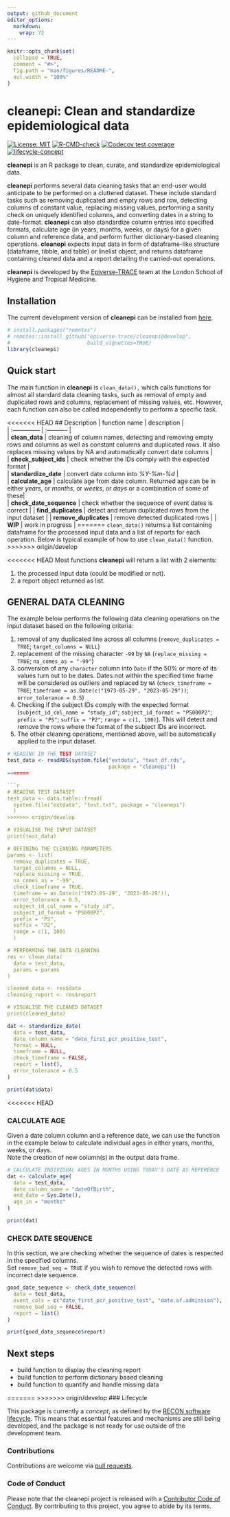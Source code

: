 ```yaml
---
output: github_document
editor_options: 
  markdown: 
    wrap: 72
---
```


<!-- README.md is generated from README.Rmd. Please edit that file. -->

<!-- The code to render this README is stored in .github/workflows/render-readme.yaml -->

<!-- Variables marked with double curly braces will be transformed beforehand: -->

<!-- `packagename` is extracted from the DESCRIPTION file -->

<!-- `gh_repo` is extracted via a special environment variable in GitHub Actions -->

<!-- README.md is generated from README.Rmd. Please edit that file -->

```r
knitr::opts_chunk$set(
  collapse = TRUE,
  comment = "#>",
  fig.path = "man/figures/README-",
  out.width = "100%"
)
```

# cleanepi: Clean and standardize epidemiological data

<!-- badges: start -->

[![License:
MIT](https://img.shields.io/badge/License-MIT-yellow.svg)](https://opensource.org/licenses/MIT)
[![R-CMD-check](https://github.com/epiverse-trace/cleanepi/actions/workflows/R-CMD-check.yaml/badge.svg)](https://github.com/epiverse-trace/cleanepi/actions/workflows/R-CMD-check.yaml)
[![Codecov test
coverage](https://codecov.io/gh/epiverse-trace/cleanepi/branch/main/graph/badge.svg)](https://app.codecov.io/gh/epiverse-trace/cleanepi?branch=main)
[![lifecycle-concept](https://raw.githubusercontent.com/reconverse/reconverse.github.io/master/images/badge-concept.svg)](https://www.reconverse.org/lifecycle.html#concept)

<!-- badges: end -->

**cleanepi** is an R package to clean, curate, and standardize epidemiological data. 

**cleanepi**  performs several data cleaning tasks that an end-user would anticipate to be performed on a cluttered dataset. These include standard tasks such as removing duplicated and empty rows and row, detecting columns of constant value, replacing missing values, performing a sanity check on uniquely identified columns, and converting dates in a string to date-format. **cleanepi** can also standardize column entries into specified formats, calculate age (in years, months, weeks, or days) for a given column and reference data, and perform further dictionary-based cleaning operations.
**cleanepi** expects input data  in  form of  dataframe-like structure (dataframe, tibble, and table) or linelist object, and returns dataframe containing cleaned data  and a report detailing the carried-out operations. 

**cleanepi** is developed by  the [Epiverse-TRACE](https://data.org/initiatives/epiverse/) team at  the London School of Hygiene and Tropical Medicine.


## Installation

The current development version of **cleanepi** can be installed from  [here](https://epiverse-trace.github.io/cleanepi/dev/).

```r
# install.packages("remotes")
# remotes::install_github("epiverse-trace/cleanepi@develop", 
#                         build_vignettes=TRUE)
library(cleanepi)
```

## Quick start
The main function in **cleanepi** is `clean_data(),` which calls 
functions for almost all standard data cleaning tasks, such as removal of empty and duplicated rows and columns, replacement of missing values, etc. However, each function can also be called independently to perform a specific  task.

<<<<<<< HEAD
## Description
| function name | description |    
| :-------------- | :---------- |   
| **clean_data** | cleaning of column names, detecting and removing empty rows and columns as well as constant columns and duplicated rows. It also replaces missing values by NA and automatically convert date columns |      
| **check_subject_ids** | check whether the IDs comply with the expected format |    
| **standardize_date** | convert date column into _%Y-%m-%d_ |     
| **calculate_age** | calculate age from date column. Returned age can be in either _years_, or _months_, or _weeks_, or _days_ or a combination of some of these|    
| **check_date_sequence** | check whether the sequence of event dates is correct |
| **find_duplicates** | detect and return duplicated rows from the input dataset |
| **remove_duplicates** | remove detected duplicated rows |
| **WIP** | work in progress |
=======
`clean_data()` returns a list containing dataframe for the  processed input data and a list of reports for each operation. Below is typical example of how to use `clean_data()` function. 
>>>>>>> origin/develop


<<<<<<< HEAD
Most functions **cleanepi** will return a list with 2 elements:   

1. the processed input data (could be modified or not).   
2. a report object returned as list. 

## GENERAL DATA CLEANING
The example below performs the following data cleaning operations on the input dataset based on the following criteria:  

1. removal of any duplicated line across all columns (`remove_duplicates = TRUE`; `target_columns = NULL`)
2. replacement of the missing character `-99` by `NA` (`replace_missing = TRUE`; `na_comes_as = "-99"`)
3. conversion of any `character` column into `Date` if the 50% or more of its values turn out to be dates. Dates not within the specified time frame will be considered as outliers and replaced by `NA` (`check_timeframe = TRUE`; `timeframe = as.Date(c("1973-05-29", "2023-05-29"))`; `error_tolerance = 0.5`)
4. Checking if the subject IDs comply with the expected format (`subject_id_col_name = "study_id"`; `subject_id_format = "PS000P2"`; `prefix = "PS"`; `suffix = "P2"`; `range = c(1, 100)`). This will detect and remove the rows where the format of the subject IDs are incorrect.
5. The other cleaning operations, mentioned above, will be automatically applied to the input dataset. 

```r
# READING IN THE TEST DATASET
test_data <- readRDS(system.file("extdata", "test_df.rds", 
                                 package = "cleanepi"))
=======

```r
# READING TEST DATASET
test_data <- data.table::fread(
  system.file("extdata", "test.txt", package = "cleanepi")
  )
>>>>>>> origin/develop

# VISUALISE THE INPUT DATASET
print(test_data)

# DEFINING THE CLEANING PARAMETERS
params <- list(
  remove_duplicates = TRUE,
  target_columns = NULL,
  replace_missing = TRUE,
  na_comes_as = "-99",
  check_timeframe = TRUE,
  timeframe = as.Date(c("1973-05-29", "2023-05-29")),
  error_tolerance = 0.5,
  subject_id_col_name = "study_id",
  subject_id_format = "PS000P2",
  prefix = "PS",
  suffix = "P2",
  range = c(1, 100)
  )

# PERFORMING THE DATA CLEANING
res <- clean_data(
  data = test_data,
  params = params
)

cleaned_data <- res$data
cleaning_report <- res$report

# VISUALISE THE CLEANED DATASET
print(cleaned_data)
```



```r
dat <- standardize_date(
  data = test_data,
  date_column_name = "date_first_pcr_positive_test",
  format = NULL,
  timeframe = NULL,
  check_timeframe = FALSE,
  report = list(),
  error_tolerance = 0.5
)

print(dat$data)
```
<<<<<<< HEAD

### CALCULATE AGE

Given a date column column and a reference date, we can use the function in the example below to calculate individual ages in either years, months, weeks, or days.    
Note the creation of new column(s) in the output data frame.

```r
# CALCULATE INDIVIDUAL AGES IN MONTHS USING TODAY'S DATE AS REFERENCE
dat <- calculate_age(
  data = test_data,
  date_column_name = "dateOfBirth",
  end_date = Sys.Date(),
  age_in = "months"
)

print(dat)
```

### CHECK DATE SEQUENCE

In this section, we are checking whether the sequence of dates is respected in the specified columns.    
Set `remove_bad_seq = TRUE` if you wish to remove the detected rows with incorrect date sequence.

```r
good_date_sequence <- check_date_sequence(
  data = test_data,
  event_cols = c("date_first_pcr_positive_test", "date.of.admission"),
  remove_bad_seq = FALSE,
  report = list()
)

print(good_date_sequence$report)
```


## Next steps

* build function to display the cleaning report
* build function to perform dictionary based cleaning
* build function to quantify and handle missing data


=======
>>>>>>> origin/develop
### Lifecycle

This package is currently a *concept*, as defined by the [RECON software
lifecycle](https://www.reconverse.org/lifecycle.html). This means that
essential features and mechanisms are still being developed, and the
package is not ready for use outside of the development team.

### Contributions

Contributions are welcome via [pull
requests](https://github.com/%7B%7B%20gh_repo%20%7D%7D/pulls).

### Code of Conduct

Please note that the cleanepi project is released with a [Contributor
Code of
Conduct](https://github.com/epiverse-trace/.github/blob/main/CODE_OF_CONDUCT.md).
By contributing to this project, you agree to abide by its terms.
